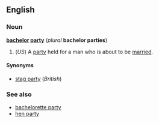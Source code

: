 <!-- If you edit this page, please also make corresponding changes to "stag party" to keep these page synchronised.-->



==English==
===Noun===
'''[[bachelor]] [[party]]''' (''plural'' '''bachelor parties''')

#(''US'') A [[party]] held for a man who is about to be [[married]].

====Synonyms====
*[[stag party]] (''British'')

===See also===
*[[bachelorette party]]
*[[hen party]]



<!-- If you edit this page, please also make corresponding changes to "stag party" to keep these page synchronised.-->